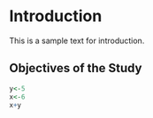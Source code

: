 # Introduction

This is a sample text for introduction.

## Objectives of the Study

```r
y<-5
x<-6
x+y
```
